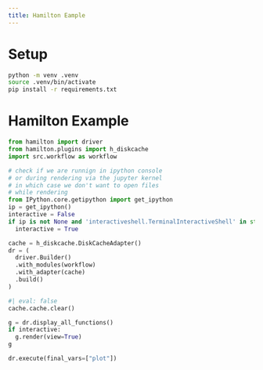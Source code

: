 ```yaml
---
title: Hamilton Eample
---
```


# Setup

```bash
python -m venv .venv
source .venv/bin/activate
pip install -r requirements.txt
```

# Hamilton Example

```python
from hamilton import driver
from hamilton.plugins import h_diskcache
import src.workflow as workflow

# check if we are runnign in ipython console
# or during rendering via the jupyter kernel
# in which case we don't want to open files
# while rendering
from IPython.core.getipython import get_ipython
ip = get_ipython()
interactive = False
if ip is not None and 'interactiveshell.TerminalInteractiveShell' in str(ip):
  interactive = True

cache = h_diskcache.DiskCacheAdapter()
dr = (
  driver.Builder()
  .with_modules(workflow)
  .with_adapter(cache)
  .build()
)
```


```python
#| eval: false
cache.cache.clear()
```

```python
g = dr.display_all_functions()
if interactive:
  g.render(view=True)
g
```

```python
dr.execute(final_vars=["plot"])
```

